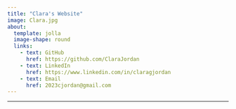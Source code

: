 ```yaml
---
title: "Clara's Website"
image: Clara.jpg
about:
  template: jolla
  image-shape: round
  links: 
    - text: GitHub
      href: https://github.com/ClaraJordan
    - text: LinkedIn
      href: https://www.linkedin.com/in/claragjordan
    - text: Email
      href: 2023cjordan@gmail.com
---
```


------------------------------------------------------------------------
